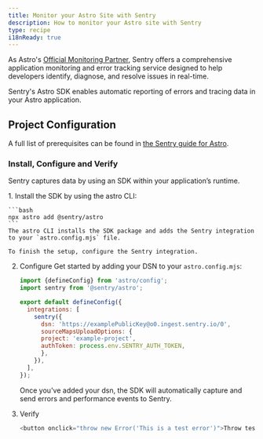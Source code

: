 ```yaml
---
title: Monitor your Astro Site with Sentry
description: How to monitor your Astro site with Sentry
type: recipe
i18nReady: true
---
```


As Astro's [Official Monitoring Partner](https://astro.build/blog/sentry-official-monitoring-partner/), Sentry offers a comprehensive application monitoring and error tracking service designed to help developers identify, diagnose, and resolve issues in real-time.

Sentry's Astro SDK enables automatic reporting of errors and tracing data in your Astro application.

## Project Configuration

A full list of prerequisites can be found in [the Sentry guide for Astro](https://docs.sentry.io/platforms/javascript/guides/astro/#prerequisites).

### Install, Configure and Verify

Sentry captures data by using an SDK within your application’s runtime.

<Steps>
1. Install the SDK by using the astro CLI:

    ```bash
    npx astro add @sentry/astro
    ```
    The astro CLI installs the SDK package and adds the Sentry integration to your `astro.config.mjs` file.

    To finish the setup, configure the Sentry integration.

2. Configure Get started by adding your DSN to your `astro.config.mjs`:

    ```js title="astro.config.mjs" ins={2, 6-12}
    import {defineConfig} from 'astro/config';
    import sentry from '@sentry/astro';

    export default defineConfig({
      integrations: [
        sentry({
          dsn: 'https://examplePublicKey@o0.ingest.sentry.io/0',
          sourceMapsUploadOptions: {
          project: 'example-project',
          authToken: process.env.SENTRY_AUTH_TOKEN,
          },
        }),
      ],
    });
    ```
    Once you've added your dsn, the SDK will automatically capture and send errors and performance events to Sentry.

3. Verify

    ```js title="home.astro" 
    <button onclick="throw new Error('This is a test error')">Throw test error</button>
    ```

</Steps>
